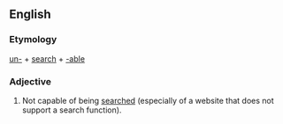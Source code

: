 ==English==

===Etymology===
[[un-]] + [[search]] + [[-able]]

===Adjective===
{{en-adj|-}}

#Not capable of being [[search]]ed (especially of a website that does not support a search function).